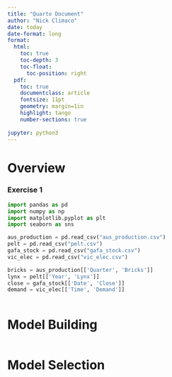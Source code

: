 ```yaml
---
title: "Quarto Document"
author: "Nick Climaco"
date: today
date-format: long
format:
  html:
    toc: true
    toc-depth: 3
    toc-float:
      toc-position: right
  pdf:
    toc: true
    documentclass: article
    fontsize: 11pt
    geometry: margin=1in
    highlight: tango
    number-sections: true
  
jupyter: python3
---
```


# Overview 


### Exercise 1 

```python
import pandas as pd 
import numpy as np 
import matplotlib.pyplot as plt 
import seaborn as sns 
```

```python
aus_production = pd.read_csv("aus_production.csv")
pelt = pd.read_csv("pelt.csv")
gafa_stock = pd.read_csv("gafa_stock.csv")
vic_elec = pd.read_csv("vic_elec.csv")
```

```python
bricks = aus_production[['Quarter', 'Bricks']]
lynx = pelt[['Year', 'Lynx']]
close = gafa_stock[['Date', 'Close']]
demand = vic_elec[['Time', 'Demand']]
```


```python

```

# Model Building

```python

```

# Model Selection